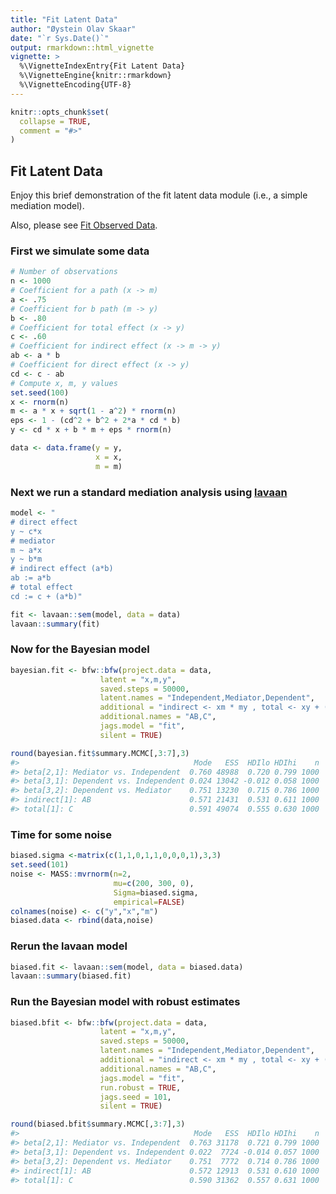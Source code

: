 ---
title: "Fit Latent Data"
author: "Øystein Olav Skaar"
date: "`r Sys.Date()`"
output: rmarkdown::html_vignette
vignette: >
  %\VignetteIndexEntry{Fit Latent Data}
  %\VignetteEngine{knitr::rmarkdown}
  %\VignetteEncoding{UTF-8}
---

```{r setup, include = FALSE}
knitr::opts_chunk$set(
  collapse = TRUE,
  comment = "#>"
)
```


## Fit Latent Data

Enjoy this brief demonstration of the fit latent data module (i.e., a simple mediation model).

Also, please see [Fit Observed Data](https://github.com/oeysan/bfw/blob/master/inst/extdata/doc/fit_observed_data.md).

### First we simulate some data
```{r simulatedata}
# Number of observations
n <- 1000
# Coefficient for a path (x -> m)
a <- .75
# Coefficient for b path (m -> y)
b <- .80
# Coefficient for total effect (x -> y)
c <- .60
# Coefficient for indirect effect (x -> m -> y)
ab <- a * b
# Coefficient for direct effect (x -> y)
cd <- c - ab
# Compute x, m, y values
set.seed(100)
x <- rnorm(n)
m <- a * x + sqrt(1 - a^2) * rnorm(n)
eps <- 1 - (cd^2 + b^2 + 2*a * cd * b)
y <- cd * x + b * m + eps * rnorm(n)

data <- data.frame(y = y,
                   x = x,
                   m = m)
```

### Next we run a standard mediation analysis using [lavaan](https://CRAN.R-project.org/package=lavaan)

```{r lavaan1}
model <- "
# direct effect
y ~ c*x
# mediator
m ~ a*x
y ~ b*m
# indirect effect (a*b)
ab := a*b
# total effect
cd := c + (a*b)"

fit <- lavaan::sem(model, data = data)
lavaan::summary(fit)
```

### Now for the Bayesian model

```{r fitdata1, eval = FALSE}
bayesian.fit <- bfw::bfw(project.data = data,
                    latent = "x,m,y",
                    saved.steps = 50000,
                    latent.names = "Independent,Mediator,Dependent",
                    additional = "indirect <- xm * my , total <- xy + (xm * my)",
                    additional.names = "AB,C",
                    jags.model = "fit",
                    silent = TRUE)

round(bayesian.fit$summary.MCMC[,3:7],3)
#>                                       Mode   ESS  HDIlo HDIhi    n
#> beta[2,1]: Mediator vs. Independent  0.760 48988  0.720 0.799 1000
#> beta[3,1]: Dependent vs. Independent 0.024 13042 -0.012 0.058 1000
#> beta[3,2]: Dependent vs. Mediator    0.751 13230  0.715 0.786 1000
#> indirect[1]: AB                      0.571 21431  0.531 0.611 1000
#> total[1]: C                          0.591 49074  0.555 0.630 1000
```

### Time for some noise
```{r noise}
biased.sigma <-matrix(c(1,1,0,1,1,0,0,0,1),3,3)
set.seed(101)
noise <- MASS::mvrnorm(n=2,
                       mu=c(200, 300, 0),
                       Sigma=biased.sigma,
                       empirical=FALSE)
colnames(noise) <- c("y","x","m")
biased.data <- rbind(data,noise)
```

### Rerun the lavaan model
```{r lavaan2}
biased.fit <- lavaan::sem(model, data = biased.data)
lavaan::summary(biased.fit)
```

### Run the Bayesian model with robust estimates
```{r fitdata2, eval = FALSE}
biased.bfit <- bfw::bfw(project.data = data,
                    latent = "x,m,y",
                    saved.steps = 50000,
                    latent.names = "Independent,Mediator,Dependent",
                    additional = "indirect <- xm * my , total <- xy + (xm * my)",
                    additional.names = "AB,C",
                    jags.model = "fit",
                    run.robust = TRUE,
                    jags.seed = 101,
                    silent = TRUE)

round(biased.bfit$summary.MCMC[,3:7],3)
#>                                       Mode   ESS  HDIlo HDIhi    n
#> beta[2,1]: Mediator vs. Independent  0.763 31178  0.721 0.799 1000
#> beta[3,1]: Dependent vs. Independent 0.022  7724 -0.014 0.057 1000
#> beta[3,2]: Dependent vs. Mediator    0.751  7772  0.714 0.786 1000
#> indirect[1]: AB                      0.572 12913  0.531 0.610 1000
#> total[1]: C                          0.590 31362  0.557 0.631 1000
```
